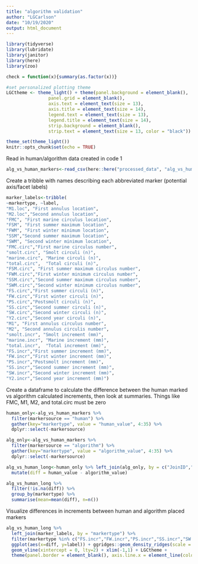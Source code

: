 ```yaml
---
title: "algorithm validation"
author: "LGCarlson"
date: "10/19/2020"
output: html_document
---
```


```r
library(tidyverse)
library(lubridate)
library(janitor)
library(here)
library(zoo) 

check = function(x){summary(as.factor(x))}

#set personalized plotting theme
LGCtheme <- theme_light() + theme(panel.background = element_blank(), 
                panel.grid = element_blank(), 
                axis.text = element_text(size = 13), 
                axis.title = element_text(size = 14), 
                legend.text = element_text(size = 13), 
                legend.title = element_text(size = 14), 
                strip.background = element_blank(), 
                strip.text = element_text(size = 13, color = "black"))

theme_set(theme_light())
knitr::opts_chunk$set(echo = TRUE)
```

Read in human/algorithm data created in code 1
```r
alg_vs_human_markers<-read_csv(here::here("processed_data", "alg_vs_human_markers.csv")) 
```

Create a tribble with names describing each abbreviated marker (potential axis/facet labels)
```r
marker_labels<-tribble(
~markertype, ~label,
"M1.loc", "First annulus location",
"M2.loc","Second annulus location",
"FMC", "First marine circulus location",
"FSM", "First summer maximum location",
"FWM", "First winter minimum location",
"SSM","Second summer maximum location",
"SWM", "Second winter minimum location",
"FMC.circ","First marine circulus number",
"smolt.circ", "Smolt circuli (n)",
"marine.circ", "Marine circuli (n)",
"total.circ",  "Total circuli (n)",
"FSM.circ", "First summer maximum circulus number",
"FWM.circ","First winter minimum circulus number",
"SSM.circ","Second summer maximum circulus number",
"SWM.circ","Second winter minimum circulus number",
"FS.circ","First summer circuli (n)",
"FW.circ","First winter circuli (n)",
"PS.circ","Postsmolt circuli (n)",
"SS.circ","Second summer circuli (n)",
"SW.circ","Second winter circuli (n)",
"Y2.circ","Second year circuli (n)",
"M1", "First annulus circulus number",
"M2", "Second annulus circulis number",
"smolt.incr", "Smolt increment (mm)",
"marine.incr", "Marine increment (mm)",
"total.incr",  "Total increment (mm)",
"FS.incr","First summer increment (mm)",
"FW.incr","First winter increment (mm)",
"PS.incr","Postsmolt increment (mm)",
"SS.incr","Second summer increment (mm)",
"SW.incr","Second winter increment (mm)",
"Y2.incr","Second year increment (mm)")
```

Create a dataframe to calculate the difference between the human marked vs algorithm calculated increments, then look at summaries. Things like FMC, M1, M2, and total.circ must be zero
```r
human_only<-alg_vs_human_markers %>% 
  filter(markersource == "human") %>% 
  gather(key="markertype", value = "human_value", 4:35) %>% 
  dplyr::select(-markersource)

alg_only<-alg_vs_human_markers %>% 
  filter(markersource == "algorithm") %>% 
  gather(key="markertype", value = "algorithm_value", 4:35) %>% 
  dplyr::select(-markersource) 

alg_vs_human_long<-human_only %>% left_join(alg_only, by = c("JoinID","ReleaseYear","markertype")) %>% 
  mutate(diff = human_value - algorithm_value)

alg_vs_human_long %>% 
  filter(!is.na(diff)) %>% 
  group_by(markertype) %>% 
  summarise(mean=mean(diff), n=n())
```

Visualize differences in increments between human and algorithm placed markers

```r
alg_vs_human_long %>% 
  left_join(marker_labels, by = "markertype") %>% 
  filter(markertype %in% c("FS.incr","FW.incr","PS.incr","SS.incr","SW.incr","Y2.incr")) %>% 
  ggplot(aes(x=diff, y=label)) + ggridges::geom_density_ridges(scale = 0.9, size = 0.2, rel_min_height = 0.0075) + 
  geom_vline(xintercept = 0, lty=2) + xlim(-1,1) + LGCtheme + 
  theme(panel.border = element_blank(), axis.line.x = element_line(color = "lightgrey"), axis.line.y = element_line(color = "lightgrey")) + labs(x="Difference between human and algorithm",y="")

```










